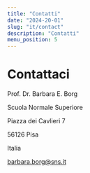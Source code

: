 ```yaml
---
title: "Contatti"
date: "2024-20-01"
slug: "it/contact"
description: "Contatti"
menu_position: 5
---
```


# Contattaci

Prof. Dr. Barbara E. Borg

Scuola Normale Superiore

Piazza dei Cavlieri 7

56126 Pisa

Italia

barbara.borg@sns.it

